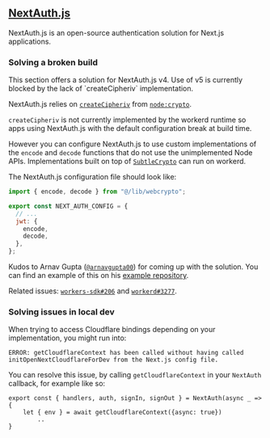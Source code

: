 
## [NextAuth.js](https://next-auth.js.org/)

NextAuth.js is an open-source authentication solution for Next.js applications.

### Solving a broken build

<Callout>
  This section offers a solution for NextAuth.js v4. Use of v5 is currently blocked by the lack of
  `createCipheriv` implementation.
</Callout>

NextAuth.js relies on [`createCipheriv`](https://nodejs.org/docs/v22.13.1/api/crypto.html#cryptocreatecipherivalgorithm-key-iv-options) from [`node:crypto`](https://nodejs.org/docs/v22.13.1/api/crypto.html).

`createCipheriv` is not currently implemented by the workerd runtime so apps using NextAuth.js with the default configuration break at build time.

However you can configure NextAuth.js to use custom implementations of the `encode` and `decode` functions that do not use the unimplemented Node APIs. Implementations built on top of [`SubtleCrypto`](https://developer.mozilla.org/en-US/docs/Web/API/SubtleCrypto) can run on workerd.

The NextAuth.js configuration file should look like:

```js
import { encode, decode } from "@/lib/webcrypto";

export const NEXT_AUTH_CONFIG = {
  // ...
  jwt: {
    encode,
    decode,
  },
};
```

Kudos to Arnav Gupta ([`@arnavgupta00`](https://github.com/arnavgupta00)) for coming up with the solution.
You can find an example of this on his [example repository](https://github.com/arnavgupta00/deployment-cf-workers-prisma-nextauth).

Related issues: [`workers-sdk#206`](https://github.com/opennextjs/opennextjs-cloudflare/issues/206) and [`workerd#3277`](https://github.com/cloudflare/workerd/issues/3277).

### Solving issues in local dev

When trying to access Cloudflare bindings depending on your implementation, you might run into:

`ERROR: getCloudflareContext has been called without having called initOpenNextCloudflareForDev from the Next.js config file.`

You can resolve this issue, by calling `getCloudflareContext` in your `NextAuth` callback, for example like so:

```
export const { handlers, auth, signIn, signOut } = NextAuth(async _ => {
	let { env } = await getCloudflareContext({async: true})
        ..
}
```
